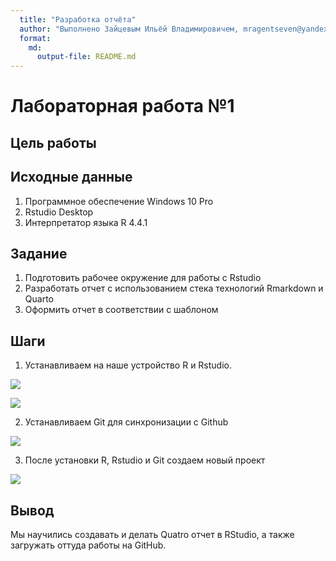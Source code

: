 ```yaml
---
  title: "Разработка отчёта"
  author: "Выполнено Зайцевым Ильёй Владимировичем, mragentseven@yandex.ru"
  format: 
    md: 
      output-file: README.md
---
```


# Лабораторная работа №1

## Цель работы 

<!-- Развить практические навыки использования современного стека воспроизводимых исследований -->

## Исходные данные

1. Программное обеспечение Windows 10 Pro
2. Rstudio Desktop
3. Интерпретатор языка R 4.4.1

## Задание

1. Подготовить рабочее окружение для работы с Rstudio
2. Разработать отчет с использованием стека технологий Rmarkdown и Quarto
3. Оформить отчет в соответствии с шаблоном

## Шаги

1. Устанавливаем на наше устройство R и Rstudio.

![](img/1.png)

![](img/2.png)

2. Устанавливаем Git для синхронизации с Github

![](img/3.png)

3. После установки R, Rstudio и Git создаем новый проект

![](img/4.png)

## Вывод

Мы научились создавать и делать Quatro отчет в RStudio, а также загружать оттуда работы на GitHub.
